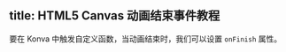 title: HTML5 Canvas 动画结束事件教程
---

要在 Konva 中触发自定义函数，当动画结束时，我们可以设置 `onFinish` 属性。

<!-- {% iframe /downloads/code/tweens/Finish_Event.html %} -->

<!-- {% include_code Konva 动画结束事件演示 tweens/Finish_Event.html %} -->